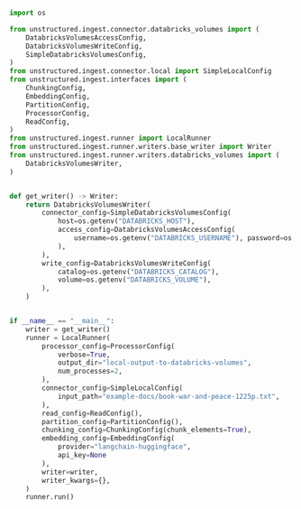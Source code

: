 ```python Python
import os

from unstructured.ingest.connector.databricks_volumes import (
    DatabricksVolumesAccessConfig,
    DatabricksVolumesWriteConfig,
    SimpleDatabricksVolumesConfig,
)
from unstructured.ingest.connector.local import SimpleLocalConfig
from unstructured.ingest.interfaces import (
    ChunkingConfig,
    EmbeddingConfig,
    PartitionConfig,
    ProcessorConfig,
    ReadConfig,
)
from unstructured.ingest.runner import LocalRunner
from unstructured.ingest.runner.writers.base_writer import Writer
from unstructured.ingest.runner.writers.databricks_volumes import (
    DatabricksVolumesWriter,
)


def get_writer() -> Writer:
    return DatabricksVolumesWriter(
        connector_config=SimpleDatabricksVolumesConfig(
            host=os.getenv("DATABRICKS_HOST"),
            access_config=DatabricksVolumesAccessConfig(
                username=os.getenv("DATABRICKS_USERNAME"), password=os.getenv("DATABRICKS_PASSWORD")
            ),
        ),
        write_config=DatabricksVolumesWriteConfig(
            catalog=os.getenv("DATABRICKS_CATALOG"),
            volume=os.getenv("DATABRICKS_VOLUME"),
        ),
    )


if __name__ == "__main__":
    writer = get_writer()
    runner = LocalRunner(
        processor_config=ProcessorConfig(
            verbose=True,
            output_dir="local-output-to-databricks-volumes",
            num_processes=2,
        ),
        connector_config=SimpleLocalConfig(
            input_path="example-docs/book-war-and-peace-1225p.txt",
        ),
        read_config=ReadConfig(),
        partition_config=PartitionConfig(),
        chunking_config=ChunkingConfig(chunk_elements=True),
        embedding_config=EmbeddingConfig(
            provider="langchain-huggingface",
            api_key=None
        ),
        writer=writer,
        writer_kwargs={},
    )
    runner.run()
```
